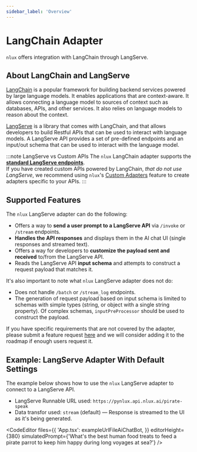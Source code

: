 ```yaml
---
sidebar_label: 'Overview'
---
```



# LangChain Adapter

`nlux` offers integration with LangChain through LangServe.

## About LangChain and LangServe

[LangChain](https://www.langchain.com/) is a popular framework for building backend services powered by large language
models. It enables applications that are context-aware. It allows connecting a language model to sources of context
such as databases, APIs, and other services. It also relies on language models to reason about the context.

[LangServe](https://www.langchain.com/langserve) is a library that comes with LangChain, and that allows developers to
build Restful APIs that can be used to interact with language models. A LangServe API provides a set of pre-defined
endpoints and an input/out schema that can be used to interact with the language model.

:::note LangServe vs Custom APIs
The `nlux` LangChain adapter supports the **[standard LangServe endpoints](https://python.langchain.com/docs/langserve#endpoints)**.<br />
If you have created custom APIs powered by LangChain, *that do not use LangServe*, we recommend using
`nlux`'s [Custom Adapters](/learn/adapters/custom-adapters) feature to create adapters specific to your APIs.
:::


## Supported Features

The `nlux` LangServe adapter can do the following:

* Offers a way to **send a user prompt to a LangServe API** via `/invoke` or `/stream` endpoints.
* **Handles the API responses** and displays them in the AI chat UI (single responses and streamed text).
* Offers a way for developers to **customize the payload sent and received** to/from the LangServe API.
* Reads the LangServe API **input schema** and attempts to construct a request payload that matches it.

It's also important to note what `nlux` LangServe adapter does not do:

* Does not handle `/batch` or `/stream_log` endpoints.
* The generation of request payload based on input schema is limited to schemas with simple types
(string, or object with a single string property). Of complex schemas, `inputPreProcessor` should be
used to construct the payload.

If you have specific requirements that are not covered by the adapter, please submit a feature request
[here](https://github.com/nluxai/nlux/discussions) and we will consider adding it to the roadmap
if enough users request it.

## Example: LangServe Adapter With Default Settings

The example below shows how to use the `nlux` LangServe adapter to connect to a LangServe API.

* LangServe Runnable URL used: `https://pynlux.api.nlux.ai/pirate-speak`
* Data transfor used: `stream` (default) ― Response is streamed to the UI as it's being generated.

<CodeEditor
    files={{
        'App.tsx': exampleUrlFileAiChatBot,
    }}
    editorHeight={380}
    simulatedPrompt={'What\'s the best human food treats to feed a pirate parrot to keep him happy during long voyages at sea?'}
/>
